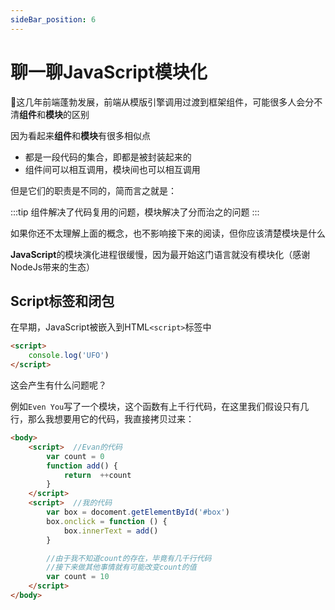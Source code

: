 ```yaml
---
sideBar_position: 6
---
```


# 聊一聊JavaScript模块化

:rocket:这几年前端蓬勃发展，前端从模版引擎调用过渡到框架组件，可能很多人会分不清**组件**和**模块**的区别

因为看起来**组件**和**模块**有很多相似点
* 都是一段代码的集合，即都是被封装起来的
* 组件间可以相互调用，模块间也可以相互调用

但是它们的职责是不同的，简而言之就是：

:::tip
组件解决了代码复用的问题，模块解决了分而治之的问题
:::

如果你还不太理解上面的概念，也不影响接下来的阅读，但你应该清楚模块是什么

**JavaScript**的模块演化进程很缓慢，因为最开始这门语言就没有模块化（感谢NodeJs带来的生态）

## Script标签和闭包

在早期，JavaScript被嵌入到HTML`<script>`标签中

```html
<script>
    console.log('UFO')
</script>
```

这会产生有什么问题呢？

例如`Even You`写了一个模块，这个函数有上千行代码，在这里我们假设只有几行，那么我想要用它的代码，我直接拷贝过来：

```html
<body>
    <script>  //Evan的代码
        var count = 0
        function add() {
            return  ++count
        }
    </script>
    <script>  //我的代码
        var box = docoment.getElementById('#box')
        box.onclick = function () {
            box.innerText = add()
        }

        //由于我不知道count的存在，毕竟有几千行代码
        //接下来做其他事情就有可能改变count的值
        var count = 10 
    </script>
</body>
```


